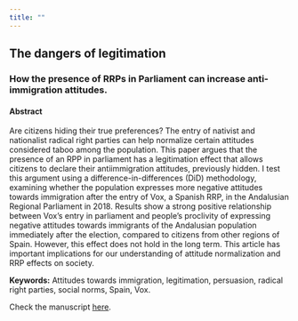 ```yaml
---
title: ""
---
```


## The dangers of legitimation

### How the presence of RRPs in Parliament can increase anti-immigration attitudes.

#### Abstract

Are citizens hiding their true preferences? The entry of nativist and nationalist radical right parties can help
normalize certain attitudes considered taboo among the population. This paper argues that the presence of
an RPP in parliament has a legitimation effect that allows citizens to declare their antiimmigration attitudes,
previously hidden. I test this argument using a difference-in-differences (DiD) methodology, examining
whether the population expresses more negative attitudes towards immigration after the entry of Vox, a
Spanish RRP, in the Andalusian Regional Parliament in 2018. Results show a strong positive relationship
between Vox’s entry in parliament and people’s proclivity of expressing negative attitudes towards immigrants
of the Andalusian population immediately after the election, compared to citizens from other regions of
Spain. However, this effect does not hold in the long term. This article has important implications for our
understanding of attitude normalization and RRP effects on society.

**Keywords:** Attitudes towards immigration, legitimation, persuasion, radical right parties, social norms, Spain, Vox.

Check the manuscript <a href="legitimation_vox_manuscript.pdf#" class="download" title="here">here</a>.
